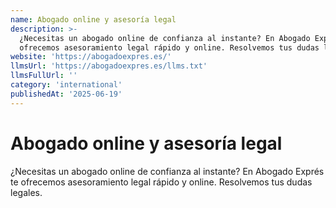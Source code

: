 ```yaml
---
name: Abogado online y asesoría legal
description: >-
  ¿Necesitas un abogado online de confianza al instante? En Abogado Exprés te
  ofrecemos asesoramiento legal rápido y online. Resolvemos tus dudas legales.
website: 'https://abogadoexpres.es/'
llmsUrl: 'https://abogadoexpres.es/llms.txt'
llmsFullUrl: ''
category: 'international'
publishedAt: '2025-06-19'
---
```


# Abogado online y asesoría legal

¿Necesitas un abogado online de confianza al instante? En Abogado Exprés te ofrecemos asesoramiento legal rápido y online. Resolvemos tus dudas legales.
